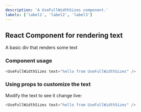 ```yaml
---
description: 'A UseFullWidthSizes component.'
labels: ['label1', 'label2', 'label3']
---
```



## React Component for rendering text

A basic div that renders some text

### Component usage
```js
<UseFullWidthSizes text="hello from UseFullWidthSizes" />
```

### Using props to customize the text

Modify the text to see it change live:
```js live
<UseFullWidthSizes text="hello from UseFullWidthSizes" />
```
